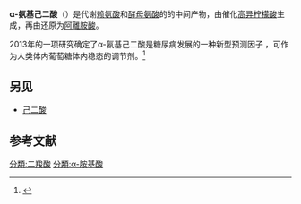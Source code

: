 {{lowercase|title=α-氨基己二酸}}
{{chembox
| verifiedrevid = 443377661
|Name=α-氨基己二酸
|ImageFile=Alpha-aminoadipic acid.svg
|ImageSize=
|IUPACName=2-aminohexanedioic acid
|OtherNames=
|Section1= {{Chembox Identifiers
|  ChemSpiderID_Ref = {{chemspidercite|correct|chemspider}}
| ChemSpiderID = 456
| SMILES1 = O=C(O)CCCC(N)C(=O)O
| InChI = 1/C6H11NO4/c7-4(6(10)11)2-1-3-5(8)9/h4H,1-3,7H2,(H,8,9)(H,10,11)
| InChIKey = OYIFNHCXNCRBQI-UHFFFAOYAC
| ChEMBL_Ref = {{ebicite|correct|EBI}}
| ChEMBL = 433238
| StdInChI_Ref = {{stdinchicite|correct|chemspider}}
| StdInChI = 1S/C6H11NO4/c7-4(6(10)11)2-1-3-5(8)9/h4H,1-3,7H2,(H,8,9)(H,10,11)
| StdInChIKey_Ref = {{stdinchicite|correct|chemspider}}
| StdInChIKey = OYIFNHCXNCRBQI-UHFFFAOYSA-N
| CASNo_Ref = {{cascite|correct|CAS}}
| CASNo=542-32-5
|  PubChem=469
|  ChEBI_Ref = {{ebicite|correct|EBI}}
| ChEBI = 37024
| SMILES=C(CC(C(=O)O)N)CC(=O)O
|  MeSHName=2-Aminoadipic+Acid
  }}
|Section2= {{Chembox Properties
|  Formula=C<sub>6</sub>H<sub>11</sub>NO<sub>4</sub>
|  MolarMass=161.156 g/mol
|  Appearance=Crystalline
|  Density=1.333 g/mL
|  MeltingPtC=196
|  BoilingPtC=364
|  Solubility=
  }}
|Section3= {{Chembox Hazards
|  MainHazards=Irritant
|  FlashPt=
|  Autoignition=
  }}
}}

'''α-氨基己二酸'''（{{lang-en|α-Aminoadipic acid}}）是代谢[[赖氨酸|赖氨酸]]和[[酵母氨酸|酵母氨酸]]的{{le|α-氨基己二酸途径|α-Aminoadipic acid pathway}}的中间产物，由{{le|氨基己二酸氨基转移酶|aminoadipate aminotransferase}}催化[[高异柠檬酸|高异柠檬酸]]生成，再由{{le|L-氨基己二酸半醛脱氢酶|L-aminoadipate-semialdehyde dehydrogenase|氨基乙二酸还原酶}}还原为[[阿離胺酸|阿離胺酸]]。

2013年的一项研究确定了α-氨基己二酸是糖尿病发展的一种新型预测因子<!-- 原文 novel predictor -->，可作为人类体内葡萄糖体内稳态的调节剂。<ref name="Wang">{{cite journal |title=2-Aminoadipic acid is a biomarker for diabetes risk |author=Wang TJ, Ngo D, Psychogios N, Dejam A, Larson MG, Vasan RS, Ghorbani A, O'Sullivan J, Cheng S, Rhee EP, Sinha S, McCabe E, Fox CS, O'Donnell CJ, Ho JE, Florez JC, Magnusson M, Pierce KA, Souza AL, Yu Y, Carter C, Light PE, Melander O, Clish CB, Gerszten RE |journal=J Clin Invest |volume=123 |issue=10 |pages=4309–4317 |year=2013 |pmid=24091325 |url=http://www.jci.org/articles/view/64801 |doi=10.1172/JCI64801 |pmc=3784523 |access-date=2014-10-15 |archive-date=2021-02-14 |archive-url=https://web.archive.org/web/20210214130642/https://www.jci.org/articles/view/64801 |dead-url=no }}</ref>

==另见==
* [[己二酸|己二酸]]

==参考文献==
{{Reflist}}
{{Amino acid metabolism intermediates}}

{{DEFAULTSORT:Aminoadipic Acid, Alpha-}}
[[分類:二羧酸|分類:二羧酸]]
[[分類:α-胺基酸|分類:α-胺基酸]]


{{biochem-stub}}